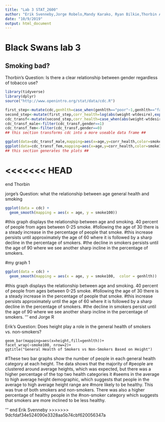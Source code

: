 ```yaml
---
title: "Lab 3 STAT_2600"
author: "Erik Svenneby,Jorge Robelo,Mandy Karako, Ryan Bilkie,Thorbin Atwell-Donaghey"
date: "10/9/2019"
output: html_document
---
```

# Black Swans lab 3
## Smoking bad?
Thorbin's Question: Is there a clear relationship between gender regardless of tobacco use? 
```r
library(tidyverse)
library(dplyr)
source("http://www.openintro.org/stat/data/cdc.R")

```
```r
first_step<-mutate(cdc,genhlth=case_when(genhlth=="poor"~1,genhlth=="fair"~2,genhlth=="good"~3,genhlth=="very good"~4,genhlth=="excellent"~5))
second_step<-mutate(first_step,corr_health=log(abs(weight-wtdesire),exp(1)))
cdc_transf<-mutate(second_step,corr_health=case_when(abs(weight-wtdesire)==0~genhlth,weight-wtdesire!=0~corr_health),gender=case_when(gender=="m"~1,gender=="f"~0),smoke100=case_when(smoke100==TRUE~"100 cig.club",smoke100==0~"non-smoker"))
cdc_transf_male<-filter(cdc_transf,gender==1)
cdc_transf_fem<-filter(cdc_transf,gender==0)
## this section transforms cdc into a more useable data frame ##
```
```r
ggplot(data=cdc_transf_male,mapping=aes(x=age,y=corr_health,color=smoke100))+geom_point()+geom_smooth(color="black")+facet_wrap(~smoke100)+ggtitle("A plot comparing male smokers to male non-smokers")+labs(y="Corrected health value",x= "age (years)")+theme(legend.title=element_blank())
ggplot(data=cdc_transf_fem,mapping=aes(x=age,y=corr_health,color=smoke100))+geom_point()+geom_smooth(color="black")+facet_wrap(~smoke100)+ggtitle("A plot comparing female smokers to female non-smokers")+labs(y="Corrected health value",x= "age (years)")+theme(legend.title=element_blank())
## this section generates the plots ##
```
<<<<<<< HEAD
=======
end Thorbin


jorge's Question: what the relationship between age general health and smoking 
```r
ggplot(data = cdc) + 
  geom_smooth(mapping = aes(x = age, y = smoke100))
```
#this graph displays the relationship between age and smoking. 40 percent of people from ages between 0-25 smoke. 
#following the age of 30 there is a steady increase in the percentage of people that smoke. 
#this increase persists until approximately the age of 60 where it is followed by a sharp decline in the percentage of smokers. 
#the decline in smokers persists until the age of 90 where we see another sharp incline in the percentage of smokers. 

#my graph 1 
```r
ggplot(data = cdc) + 
  geom_smooth(mapping = aes(x = age, y = smoke100,  color = genhlth))
```
#this graph displays the relationship between age and smoking. 40 percent of people from ages between 0-25 smoke. 
#following the age of 30 there is a steady increase in the percentage of people that smoke. 
#this increase persists approximately until the age of 60 where it is followed by a sharp decline in the percentage of smokers. 
#the decline in smokers persist until the age of 90 where we see another sharp incline in the percentage of smokers. 
'''
end Jorge R

Erik's Question: Does height play a role in the general health of smokers vs. non-smokers?
```ggplot(data=cdc)+
geom_bar(mapping=aes(x=height,fill=genhlth))+
facet_wrap(~smoke100, nrow=2)+
ggtitle("General Health of Smokers vs Non-Smokers Based on Height")
```
#These two bar graphs show the number of people in each general health category at each height. The data shows that the majority of 
#people are clustered around average heights, which was expected, but there was a higher percentage of the top two health categories it 
#seems in the average to high average height demographic, which suggests that people in the average to high average height range are 
#more likely to be healthy. This was true of both smokers and non-smokers. There was also a higher percentage of healthy people in the 
#non-smoker category which suggests that smokers are more inclined to be less healthy. 

'''
end Erik Svenneby
>>>>>>> 9dcfdaf34e524090e3328aa5b74cbf620056347a
